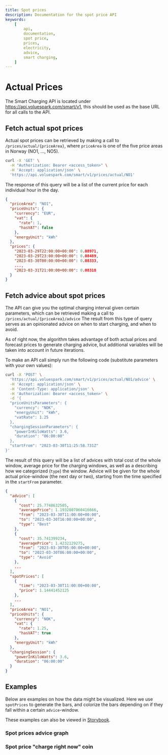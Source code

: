 ```yaml
---
title: Spot prices
description: Documentation for the spot price API
keywords:
    [
        api,
        documentation,
        spot price,
        prices,
        electricity,
        advice,
        smart charging,
    ]
---
```



# Actual Prices

The Smart Charging API is located under https://api.voluespark.com/smart/v1, this should be used as the base URL for all calls to the API.

## Fetch actual spot prices

Actual spot prices can be retrieved by making a call to `/prices/actual/{priceArea}`, where `priceArea` is one of the five price areas in Norway (NO1, ..., NO5).

```bash
curl -X 'GET' \
  -H "Authorization: Bearer <access_token>" \
  -H 'Accept: application/json' \
  'https://api.voluespark.com/smart/v1/prices/actual/NO1'
```

The response of this query will be a list of the current price for each individual hour in the day.

```json
{
  "priceArea": "NO1",
  "priceUnits": {
    "currency": "EUR",
    "vat": {
      "rate": 1,
      "hasVAT": false
    },
    "energyUnit": "kWh"
  },
  "prices": {
    "2023-03-29T22:00:00+00:00": 0.08971,
    "2023-03-29T23:00:00+00:00": 0.08489,
    "2023-03-30T00:00:00+00:00": 0.08333,
    ...,
    "2023-03-31T21:00:00+00:00": 0.08318
  }
}
```

## Fetch advice about spot prices

The API can give you the optimal charging interval given certain parameters, which can be retrieved making a call to `/prices/actual/{priceArea}/advice` The result from this type of query serves as an opinionated advice on when to start charging, and when to avoid.

As of right now, the algorithm takes advantage of both actual prices and forecast prices to generate charging advice, but additional variables will be taken into account in future iterations.

To make an API call simply run the following code (substitute parameters with your own values):

```bash
curl -X 'POST' \
  'https://api.voluespark.com/smart/v1/prices/actual/NO1/advice' \
  -H 'Accept: application/json' \
  -H 'Content-Type: application/json' \
  -H 'Authorization: Bearer <access_token>' \
  -d '{
  "priceUnitsParameters": {
    "currency": "NOK",
    "energyUnit": "kWh",
    "vatRate": 1.25
  },
  "chargingSessionParameters": {
    "powerInKiloWatts": 3.6,
    "duration": "06:00:00"
  },
  "startFrom": "2023-03-30T11:25:58.731Z"
}'
```

The result of this query will be a list of advices with total cost of the whole window, average price for the charging windows, as well as a describing how we categorized (`type`) the window. Advice will be given for the whole actual price-window (the next day or two), starting from the time specified in the `startFrom` parameter.

```json
{
  "advice": [
    {
      "cost": 25.7748632505,
      "averagePrice": 1.1932807060416666,
      "from": "2023-03-30T11:00:00+00:00",
      "to": "2023-03-30T16:00:00+00:00",
      "type": "Best"
    },
    {
      "cost": 35.741399234,
      "averagePrice": 1.4232129275,
      "from": "2023-03-30T05:00:00+00:00",
      "to": "2023-03-30T06:00:00+00:00",
      "type": "Avoid"
    },
    ...
  ],
  "spotPrices": [
    {
      "time": "2023-03-30T11:00:00+00:00",
      "price": 1.14441452125
    },
    ...
  ],
  "priceArea": "NO1",
  "priceUnits": {
    "currency": "NOK",
    "vat": {
      "rate": 1.25,
      "hasVAT": true
    },
    "energyUnit": "kWh"
  },
  "chargingSession": {
    "powerInKiloWatts": 3.6,
    "duration": "06:00:00"
  }
}
```

## Examples

Below are examples on how the data might be visualized. Here we use `spotPrices` to generate the bars, and colorize the bars depending on if they fall within a certain `advice`-window.

These examples can also be viewed in [Storybook](https://storybook.voluespark.com/?path=/story/spot-price-advice-graph--default).

### Spot prices advice graph

<SpotPriceExample />

### Spot price "charge right now" coin

<AdviceExample />
